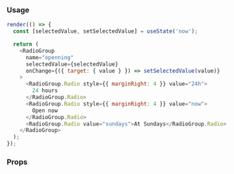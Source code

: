### Usage

```javascript state
render(() => {
  const [selectedValue, setSelectedValue] = useState('now');

  return (
    <RadioGroup
      name="openning"
      selectedValue={selectedValue}
      onChange={({ target: { value } }) => setSelectedValue(value)}
    >
      <RadioGroup.Radio style={{ marginRight: 4 }} value="24h">
        24 hours
      </RadioGroup.Radio>
      <RadioGroup.Radio style={{ marginRight: 4 }} value="now">
        Open now
      </RadioGroup.Radio>
      <RadioGroup.Radio value="sundays">At Sundays</RadioGroup.Radio>
    </RadioGroup>
  );
});
```

### Props

<PropsTable component="RadioGroup" platform="web" />
